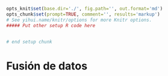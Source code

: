 ```r
opts_knit$set(base.dir='./', fig.path='', out.format='md')
opts_chunk$set(prompt=TRUE, comment='', results='markup')
# See yihui.name/knitr/options for more Knitr options.
##### Put other setup R code here


# end setup chunk
```
# Fusión de datos
